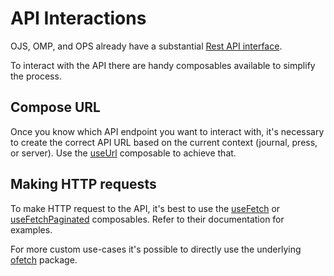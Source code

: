 
<Meta title="Guide/API Interactions" />

# API Interactions

OJS, OMP, and OPS already have a substantial [Rest API interface](https://docs.pkp.sfu.ca/dev/api/ojs/3.4).

To interact with the API there are handy composables available to simplify the process.

## Compose URL

Once you know which API endpoint you want to interact with, it's necessary to create the correct API URL based on the current context (journal, press, or server). Use the [useUrl](?path=/docs/composables-useurl--docs) composable to achieve that.

## Making HTTP requests

To make HTTP request to the API, it's best to use the [useFetch](?path=/docs/composables-usefetch--docs) or [useFetchPaginated](?path=/docs/composables-usefetchpaginated--docs) composables. Refer to their documentation for examples.

For more custom use-cases it's possible to directly use the underlying [ofetch](https://github.com/unjs/ofetch) package.
